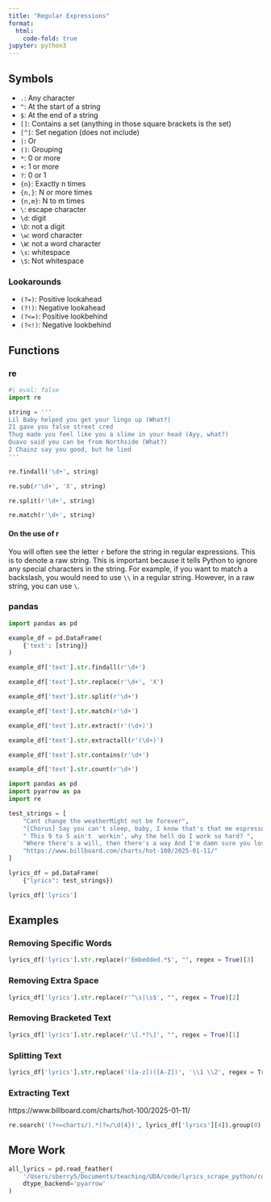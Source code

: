```yaml
---
title: "Regular Expressions"
format:
  html:
    code-fold: true
jupyter: python3
---
```


## Symbols

- `.`: Any character
- `^`: At the start of a string
- `$`: At the end of a string
- `[]`: Contains a set (anything in those square brackets is the set)
- `[^]`: Set negation (does not include)
- `|`: Or
- `()`: Grouping
- `*`: 0 or more
- `+`: 1 or more
- `?`: 0 or 1
- `{n}`: Exactly n times
- `{n,}`: N or more times
- `{n,m}`: N to m times
- `\`: escape character
- `\d`: digit
- `\D`: not a digit
- `\w`: word character
- `\W`: not a word character
- `\s`: whitespace
- `\S`: Not whitespace


### Lookarounds

- `(?=)`: Positive lookahead
- `(?!)`: Negative lookahead
- `(?<=)`: Positive lookbehind
- `(?<!)`: Negative lookbehind


## Functions

### re

```python
#| eval: false
import re

string = '''
Lil Baby helped you get your lingo up (What?)
21 gave you false street cred
Thug made you feel like you a slime in your head (Ayy, what?)
Quavo said you can be from Northside (What?)
2 Chainz say you good, but he lied
'''

re.findall('\d+', string)

re.sub(r'\d+', 'X', string)

re.split(r'\d+', string)

re.match(r'\d+', string)
```

#### On the use of r

You will often see the letter `r` before the string in regular expressions. This is to denote a raw string. This is important because it tells Python to ignore any special characters in the string. For example, if you want to match a backslash, you would need to use `\\` in a regular string. However, in a raw string, you can use `\`. 

### pandas

```python
import pandas as pd

example_df = pd.DataFrame(
    {'text': [string]}
)

example_df['text'].str.findall(r'\d+')

example_df['text'].str.replace(r'\d+', 'X')

example_df['text'].str.split(r'\d+')

example_df['text'].str.match(r'\d+')

example_df['text'].str.extract(r'(\d+)')

example_df['text'].str.extractall(r'(\d+)')

example_df['text'].str.contains(r'\d+')

example_df['text'].str.count(r'\d+')
```


```python
import pandas as pd
import pyarrow as pa
import re
```

```python
test_strings = [
    "Cant change the weatherMight not be forever",
    "[Chorus] Say you can't sleep, baby, I know that's that me espresso [verse 1]",
    " This 9 to 5 ain't  workin', why the hell do I work so hard? ",
    "Where there's a will, then there's a way And I'm damn sure you lost it Embedded lyrics here", 
    "https://www.billboard.com/charts/hot-100/2025-01-11/"
]
```

```python
lyrics_df = pd.DataFrame(
    {"lyrics": test_strings})

lyrics_df['lyrics']
```

## Examples

### Removing Specific Words

```python
lyrics_df['lyrics'].str.replace(r'Embedded.*$', "", regex = True)[3]
```

### Removing Extra Space

```python
lyrics_df['lyrics'].str.replace(r'^\s|\s$', "", regex = True)[2]
```

### Removing Bracketed Text

```python
lyrics_df['lyrics'].str.replace(r'\[.*?\]', "", regex = True)[1]
```

### Splitting Text

```python
lyrics_df['lyrics'].str.replace('([a-z])([A-Z])', '\\1 \\2', regex = True)[0]
```

### Extracting Text
https://www.billboard.com/charts/hot-100/2025-01-11/
```python
re.search('(?<=charts/).*(?=/\d{4})', lyrics_df['lyrics'][4]).group(0)
```

## More Work

```python
all_lyrics = pd.read_feather(
    '/Users/sberry5/Documents/teaching/UDA/code/lyrics_scrape_python/complete_lyrics_2025.feather', 
    dtype_backend='pyarrow'
)
```
